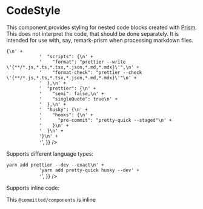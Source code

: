
<Meta title="Components|CodeStyle" component={CodeStyle} />

# CodeStyle

This component provides styling for nested code blocks created with [Prism](https://prismjs.com/).
This does not interpret the code, that should be done separately. It is intended for use with, say,
remark-prism when processing markdown files.

<Preview>
  <Story name="default">
    <CodeStyle>
      <div
        dangerouslySetInnerHTML={{
          __html:
            '<pre class="language-json"><code class="language-json"><span class="token punctuation">{</span>\n' +
            '  <span class="token property">"scripts"</span><span class="token operator">:</span> <span class="token punctuation">{</span>\n' +
            '    <span class="token property">"format"</span><span class="token operator">:</span> <span class="token string">"prettier --write \'{**/*.js,*.ts,*.tsx,*.json,*.md,*.mdx}\'"</span><span class="token punctuation">,</span>\n' +
            '    <span class="token property">"format-check"</span><span class="token operator">:</span> <span class="token string">"prettier --check \'{**/*.js,*.ts,*.tsx,*.json,*.md,*.mdx}\'"</span>\n' +
            '  <span class="token punctuation">}</span><span class="token punctuation">,</span>\n' +
            '  <span class="token property">"prettier"</span><span class="token operator">:</span> <span class="token punctuation">{</span>\n' +
            '    <span class="token property">"semi"</span><span class="token operator">:</span> <span class="token boolean">false</span><span class="token punctuation">,</span>\n' +
            '    <span class="token property">"singleQuote"</span><span class="token operator">:</span> <span class="token boolean">true</span>\n' +
            '  <span class="token punctuation">}</span><span class="token punctuation">,</span>\n' +
            '  <span class="token property">"husky"</span><span class="token operator">:</span> <span class="token punctuation">{</span>\n' +
            '    <span class="token property">"hooks"</span><span class="token operator">:</span> <span class="token punctuation">{</span>\n' +
            '      <span class="token property">"pre-commit"</span><span class="token operator">:</span> <span class="token string">"pretty-quick --staged"</span>\n' +
            '    <span class="token punctuation">}</span>\n' +
            '  <span class="token punctuation">}</span>\n' +
            '<span class="token punctuation">}</span>\n' +
            '</code></pre>',
        }}
      />
    </CodeStyle>
  </Story>
</Preview>

Supports different language types:

<Preview>
  <Story name="bash">
    <CodeStyle>
      <div
        dangerouslySetInnerHTML={{
          __html:
            '<pre class="language-bash"><code class="language-bash"><span class="token function">yarn</span> <span class="token function">add</span> prettier --dev --exact\n' +
            '<span class="token function">yarn</span> <span class="token function">add</span> pretty-quick husky --dev' +
            '</code></pre>',
        }}
      />
    </CodeStyle>
  </Story>
</Preview>

Supports inline code:

<Preview>
  <Story name="inline">
    <CodeStyle>
      <p>
        This <code class="language-text">@committed/components</code> is inline
      </p>
    </CodeStyle>
  </Story>
</Preview>
